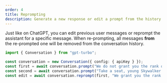 ```yaml
---
order: 4
title: Reprompting
description: Generate a new response or edit a prompt from the history.
---
```


Just like on ChatGPT, you can edit previous user messages or reprompt the assistant for a specific message. 
When re-prompting, all messages **from** the re-prompted one will be removed from the conversation history.

```ts
import { Conversation } from "gpt-turbo";

const conversation = new Conversation({ config: { apiKey } });
const first = await conversation.prompt("We do not grant you the rank of Master."); // "How can you do this?!"
const second = await conversation.prompt("Take a seat, young Skywalker."); // "I will slaughter padawans!"
const edit = await conversation.reprompt(first, "We grant you the rank of Master.");
```

